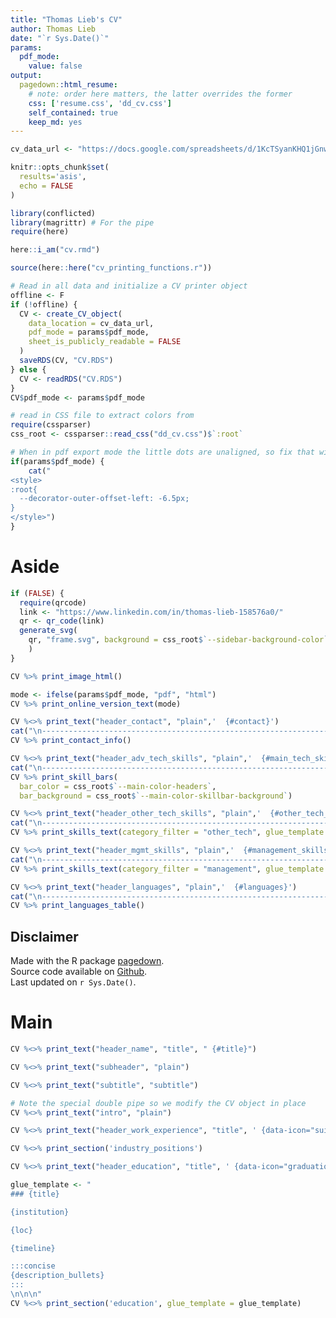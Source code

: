 ```yaml
---
title: "Thomas Lieb's CV"
author: Thomas Lieb
date: "`r Sys.Date()`"
params:
  pdf_mode:
    value: false
output:
  pagedown::html_resume:
    # note: order here matters, the latter overrides the former
    css: ['resume.css', 'dd_cv.css']
    self_contained: true
    keep_md: yes
---
```


```{=html}
<!--
Tailoring CV for specific applications

* copy & adjust spreadsheet and run script by adjusting spreadsheet link
* if code needs to be adjusted, could be done via a branch or copy of code saved along with CV
-->
```

```r
cv_data_url <- "https://docs.google.com/spreadsheets/d/1KcTSyanKHQ1jGnwVd6AxMcb3zXLvt-2RKzsPOfmI5Cw/edit#gid=917338460"
```


```r
knitr::opts_chunk$set(
  results='asis', 
  echo = FALSE
)

library(conflicted)
library(magrittr) # For the pipe
require(here)

here::i_am("cv.rmd")

source(here::here("cv_printing_functions.r"))

# Read in all data and initialize a CV printer object
offline <- F
if (!offline) {
  CV <- create_CV_object(
    data_location = cv_data_url,  
    pdf_mode = params$pdf_mode,
    sheet_is_publicly_readable = FALSE
  )
  saveRDS(CV, "CV.RDS")
} else {
  CV <- readRDS("CV.RDS")
}
CV$pdf_mode <- params$pdf_mode

# read in CSS file to extract colors from
require(cssparser)
css_root <- cssparser::read_css("dd_cv.css")$`:root`
```


```r
# When in pdf export mode the little dots are unaligned, so fix that with some conditional CSS.
if(params$pdf_mode) {
    cat("
<style>
:root{
  --decorator-outer-offset-left: -6.5px;
}
</style>")
}
```


Aside
================================================================================

```r
if (FALSE) {
  require(qrcode)
  link <- "https://www.linkedin.com/in/thomas-lieb-158576a0/"
  qr <- qr_code(link)
  generate_svg(
    qr, "frame.svg", background = css_root$`--sidebar-background-color`
    )
}
```


<!-- image at the top of aside -->
```r
CV %>% print_image_html()
```

```r
mode <- ifelse(params$pdf_mode, "pdf", "html")
CV %>% print_online_version_text(mode)
```

<!--
Contact {#contact}
--------------------------------------------------------------------------------
-->
```r
CV %<>% print_text("header_contact", "plain",'  {#contact}')
cat("\n--------------------------------------------------------------------------------\n")
CV %>% print_contact_info()
```

<!--
Advanced Tech Skills {#main_tech_skills}
--------------------------------------------------------------------------------
-->
```r
CV %<>% print_text("header_adv_tech_skills", "plain",'  {#main_tech_skills}')
cat("\n--------------------------------------------------------------------------------\n")
CV %>% print_skill_bars(
  bar_color = css_root$`--main-color-headers`, 
  bar_background = css_root$`--main-color-skillbar-background`)
```


<!--
Other Tech Skills {#other_tech_skills}
--------------------------------------------------------------------------------
-->
```r
CV %<>% print_text("header_other_tech_skills", "plain",'  {#other_tech_skills}')
cat("\n--------------------------------------------------------------------------------\n")
CV %>% print_skills_text(category_filter = "other_tech", glue_template = "list", collapse = "\n")
```

<!--
Management Skills {#management_skills}
--------------------------------------------------------------------------------
-->

```r
CV %<>% print_text("header_mgmt_skills", "plain",'  {#management_skills}')
cat("\n--------------------------------------------------------------------------------\n")
CV %>% print_skills_text(category_filter = "management", glue_template = "list", collapse = "\n")
```

<!--
Attributes {#attributes}
--------------------------------------------------------------------------------

```r
CV %>% print_skills_text(category_filter = "attributes")
```
-->

<!--
Languages {#languages}
--------------------------------------------------------------------------------
-->
```r
CV %<>% print_text("header_languages", "plain",'  {#languages}')
cat("\n--------------------------------------------------------------------------------\n")
CV %>% print_languages_table()
```


Disclaimer {#disclaimer}
--------------------------------------------------------------------------------

Made with the R package [pagedown](https://github.com/rstudio/pagedown){target="_blank"}.<br>
Source code available on [Github](https://github.com/rietho/cv){target="_blank"}.<br>
Last updated on `r Sys.Date()`.


# Main

```r
CV %<>% print_text("header_name", "title", " {#title}")
```

```r
CV %<>% print_text("subheader", "plain")
```


```r
CV %<>% print_text("subtitle", "subtitle")
```

```r
# Note the special double pipe so we modify the CV object in place
CV %<>% print_text("intro", "plain") 
```

<!--
## Work Experience {data-icon="suitcase"}
-->

```r
CV %<>% print_text("header_work_experience", "title", ' {data-icon="suitcase"}')
```


<!--
```{=html}
::: aside
```r
CV %<>% print_text('industy_experience_aside', "plain")
```
:::
```
-->

```r
CV %<>% print_section('industry_positions')
```

<!--
## Education {data-icon="graduation-cap" data-concise="true"}
-->

```r
CV %<>% print_text("header_education", "title", ' {data-icon="graduation-cap" data-concise="true"}')
```

<!--
```{=html}
::: aside
```r
CV %<>% print_text('education_aside', "plain")
```
:::
```
-->

```r
glue_template <- "
### {title}

{institution}

{loc}

{timeline}

:::concise
{description_bullets}
:::
\n\n\n"
CV %<>% print_section('education', glue_template = glue_template)
```

```{=html}
<!-- These breaks just force a new page so section doesnt get cut off 
<br>
<br>
<br>
-->
```
